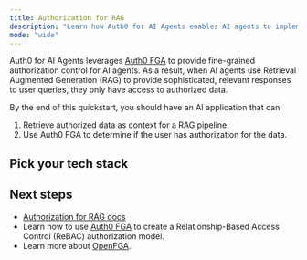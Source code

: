 ```yaml
---
title: Authorization for RAG
description: "Learn how Auth0 for AI Agents enables AI agents to implement fine-grained authorization for Retrieval Augmented Generation (RAG)."
mode: "wide"
---
```



Auth0 for AI Agents leverages [Auth0 FGA](https://auth0.com/fine-grained-authorization) to provide fine-grained authorization control for AI agents. As a result, when AI agents use Retrieval Augmented Generation (RAG) to provide sophisticated, relevant responses to user queries, they only have access to authorized data.

By the end of this quickstart, you should have an AI application that can:

1. Retrieve authorized data as context for a RAG pipeline.
2. Use Auth0 FGA to determine if the user has authorization for the data.

## Pick your tech stack

<Tabs>
  <Tab
    title="LangGraph.js + Next.js"
    icon="https://mintlify-assets.b-cdn.net/auth0/langchain.svg"
  >
    <LangChainNextjsAuthForRag />
  </Tab>
  <Tab
    title="Vercel AI + Next.js"
    icon="https://mintlify-assets.b-cdn.net/auth0/vercel.svg"
  >
    <VercelNextjsAuthForRag />
  </Tab>
  <Tab
    title="LangGraph + FastAPI"
    icon="https://mintlify-assets.b-cdn.net/auth0/langchain.svg"
  >
    <LangChainFastapiAuthForRag />
  </Tab>
  <Tab
    title="LangGraph.js + Node.js"
    icon="https://mintlify-assets.b-cdn.net/auth0/langchain.svg"
  >
    <LangChainNodejsAuthForRag />
  </Tab>
  <Tab
    title="LangGraph + Python"
    icon="https://mintlify-assets.b-cdn.net/auth0/langchain.svg"
  >
    <LangChainPythonAuthForRag />
  </Tab>
</Tabs>

## Next steps

- [Authorization for RAG docs](/intro/authorization-for-rag)
- Learn how to use [Auth0 FGA](https://auth0.com/fine-grained-authorization) to create a Relationship-Based Access Control (ReBAC) authorization model.
- Learn more about [OpenFGA](https://openfga.dev/docs/fga).